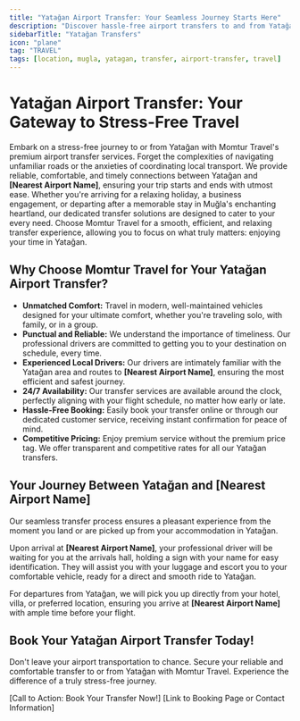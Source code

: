 ```yaml
---
title: "Yatağan Airport Transfer: Your Seamless Journey Starts Here"
description: "Discover hassle-free airport transfers to and from Yatağan. Your reliable connection to [Nearest Airport Name] with Momtur Travel."
sidebarTitle: "Yatağan Transfers"
icon: "plane"
tag: "TRAVEL"
tags: [location, mugla, yatagan, transfer, airport-transfer, travel]
---
```


# Yatağan Airport Transfer: Your Gateway to Stress-Free Travel

Embark on a stress-free journey to or from Yatağan with Momtur Travel's premium airport transfer services. Forget the complexities of navigating unfamiliar roads or the anxieties of coordinating local transport. We provide reliable, comfortable, and timely connections between Yatağan and **[Nearest Airport Name]**, ensuring your trip starts and ends with utmost ease. Whether you're arriving for a relaxing holiday, a business engagement, or departing after a memorable stay in Muğla's enchanting heartland, our dedicated transfer solutions are designed to cater to your every need. Choose Momtur Travel for a smooth, efficient, and relaxing transfer experience, allowing you to focus on what truly matters: enjoying your time in Yatağan.

## Why Choose Momtur Travel for Your Yatağan Airport Transfer?

*   **Unmatched Comfort:** Travel in modern, well-maintained vehicles designed for your ultimate comfort, whether you're traveling solo, with family, or in a group.
*   **Punctual and Reliable:** We understand the importance of timeliness. Our professional drivers are committed to getting you to your destination on schedule, every time.
*   **Experienced Local Drivers:** Our drivers are intimately familiar with the Yatağan area and routes to **[Nearest Airport Name]**, ensuring the most efficient and safest journey.
*   **24/7 Availability:** Our transfer services are available around the clock, perfectly aligning with your flight schedule, no matter how early or late.
*   **Hassle-Free Booking:** Easily book your transfer online or through our dedicated customer service, receiving instant confirmation for peace of mind.
*   **Competitive Pricing:** Enjoy premium service without the premium price tag. We offer transparent and competitive rates for all our Yatağan transfers.

## Your Journey Between Yatağan and [Nearest Airport Name]

Our seamless transfer process ensures a pleasant experience from the moment you land or are picked up from your accommodation in Yatağan.

Upon arrival at **[Nearest Airport Name]**, your professional driver will be waiting for you at the arrivals hall, holding a sign with your name for easy identification. They will assist you with your luggage and escort you to your comfortable vehicle, ready for a direct and smooth ride to Yatağan.

For departures from Yatağan, we will pick you up directly from your hotel, villa, or preferred location, ensuring you arrive at **[Nearest Airport Name]** with ample time before your flight.

## Book Your Yatağan Airport Transfer Today!

Don't leave your airport transportation to chance. Secure your reliable and comfortable transfer to or from Yatağan with Momtur Travel. Experience the difference of a truly stress-free journey.

[Call to Action: Book Your Transfer Now!]
[Link to Booking Page or Contact Information]
